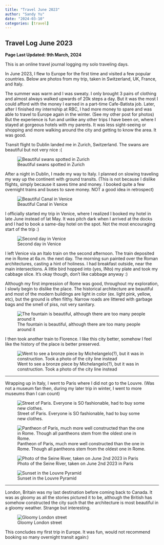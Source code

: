 ```yaml
---
title: "Travel June 2023"
author: "Sandy Yu"
date: "2024-03-10"
categories: [travel]
---
```


## Travel Log June 2023

**Page Last Updated: 9th March, 2024**

This is an online travel journal logging my solo traveling days.

In June 2023, I flew to Europe for the first time and visited a few popular countries. Below are photos from my trip, taken in Switzerland, UK, France, and Italy.

The summer was warm and I was sweaty. I only brought 3 pairs of clothing and almost always walked upwards of 20k steps a day. But it was the most I could afford with the money I earned in a part-time Cafe-Batista job. Later, after I finished my internship at RBC, I had more money to spare and was able to travel to Europe again in the winter. (See my other post for photos) But the experience is fun and unlike any other trips I have been on, where I stayed at gorgeous hotels with my parents. It was less sight-seeing or shopping and more walking around the city and getting to know the area. It was good.

Transit flight to Dublin landed me in Zurich, Switzerland. The swans are beautiful but not very nice :(

![Beautiful swans spotted in Zurich](photos/Zurich.jpg)

After a night in Dublin, I made my way to Italy. I planned on slowing traveling my way up the continent with ground transits. (This is not because I dislike flights, simply because it saves time and money. I booked quite a few overnight trains and buses to save money. NOT a good idea in retrospect)

![Beautiful Canal in Venice](photos/Venice.JPG)

I officially started my trip in Venice, where I realized I booked my hotel in late June instead of lat May. It was pitch dark when I arrived at the docks and I had to book a same-day hotel on the spot. Not the most encouraging start of the trip :)

![Second day in Venice](photos/Venice2.jpg)

I left Venice via an Italo train on the second afternoon. The train deposited me in Rome at 6a.m. the next day. The morning sun painted over the Roman architectures, casting a hint of holiness. I had breakfast outside, near the main intersections. A little bird hopped into (yes, INto) my plate and took my cabbage slice. It's okay though, don't like cabbage anyway :)

Although my first impression of Rome was good, throughout my exploration, I slowly begin to dislike the place. The historical architecture are beautiful and most of the modern buildings are light in color (ex. light pink, yellow, etc), but the ground is often filthy. Narrow roads are littered with garbage bags and the smell of piss, not very sanitary.

![The fountain is beautiful, although there are too many people around it](photos/Rome_Fountain.JPG)

I then took another train to Florence. I like this city better, somehow I feel like the history of the place is better preserved.

![Went to see a bronze piece by Michelangelo(?), but it was in construction. Took a photo of the city line instead](photos/Florence.JPG)

------------------------------------------------------------------------

Wrapping up in Italy, I went to Paris where I did not go to the Louvre. (Was not a museum fan then, during my later trip in winter, I went to more museums than I can count)

![Street of Paris. Everyone is SO fashionable, had to buy some new clothes.](photos/Paris_street_tower.JPG)

![Pantheon of Paris, much more well constructed than the one in Rome. Though all pantheons stem from the oldest one in Rome.](photos/Paris_Pantheon.JPG)

![Photo of the Seine River, taken on June 2nd 2023 in Paris](photos/Paris.jpg)

![Sunset in the Louvre Pyramid](photos/Sunset_in_Louvre.JPG)

------------------------------------------------------------------------

London, Britain was my last destination before coming back to Canada. It was as gloomy as all the stories pictured it to be, although the British has somehow constructed the city such that the architecture is most beautiful in a gloomy weather. Strange but interesting.

![Gloomy London street](photos/London_Gloomy.JPG)

This concludes my first trip in Europe. It was fun, would not recommend booking so many overnight transit again:)
